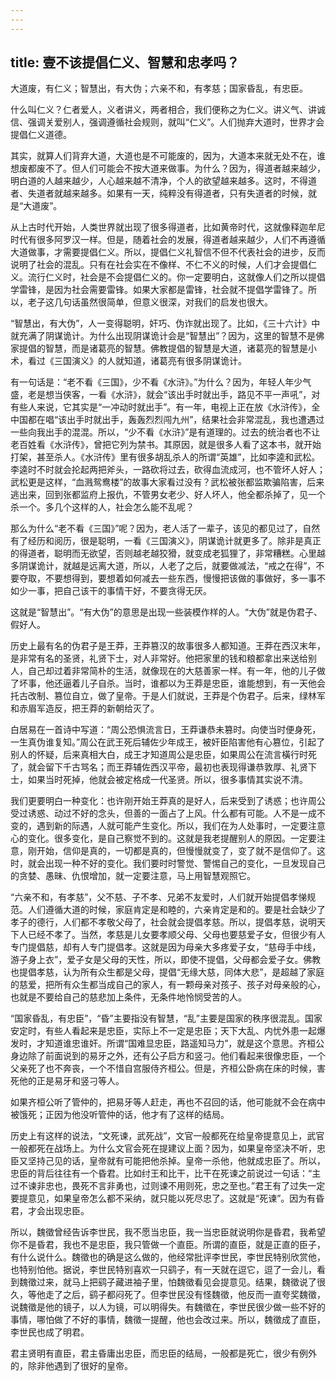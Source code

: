 ```yaml
---
---
---
```

title: 壹不该提倡仁义、智慧和忠孝吗？
---




大道废，有仁义；智慧出，有大伪；六亲不和，有孝慈；国家昏乱，有忠臣。

什么叫仁义？仁者爱人，义者讲义，两者相合，我们便称之为仁义。讲义气、讲诚信、强调关爱别人，强调遵循社会规则，就叫“仁义”。人们抛弃大道时，世界才会提倡仁义道德。

其实，就算人们背弃大道，大道也是不可能废的，因为，大道本来就无处不在，谁想废都废不了。但人们可能会不按大道来做事。为什么？因为，得道者越来越少，明白道的人越来越少，人心越来越不清净，个人的欲望越来越多。这时，不得道者、失道者就越来越多。如果有一天，纯粹没有得道者，只有失道者的时候，就是“大道废”。

从上古时代开始，人类世界就出现了很多得道者，比如黄帝时代，这就像释迦牟尼时代有很多阿罗汉一样。但是，随着社会的发展，得道者越来越少，人们不再遵循大道做事，才需要提倡仁义。所以，提倡仁义礼智信不但不代表社会的进步，反而说明了社会的混乱。只有在社会实在不像样、不仁不义的时候，人们才会提倡仁义。流行仁义时，社会是不会提倡仁义的。你一定要明白，这就像人们之所以提倡学雷锋，是因为社会需要雷锋。如果大家都是雷锋，社会就不提倡学雷锋了。所以，老子这几句话虽然很简单，但意义很深，对我们的启发也很大。

“智慧出，有大伪”，人一变得聪明，奸巧、伪诈就出现了。比如，《三十六计》中就充满了阴谋诡计。为什么出现阴谋诡计会是“智慧出”？因为，这里的智慧不是佛家提倡的智慧，而是诸葛亮的智慧。佛教提倡的智慧是大道，诸葛亮的智慧是小术，看过《三国演义》的人就知道，诸葛亮有很多阴谋诡计。

有一句话是：“老不看《三国》，少不看《水浒》。”为什么？因为，年轻人年少气盛，老是想当侠客，一看《水浒》，就会“该出手时就出手，路见不平一声吼”，对有些人来说，它其实是“一冲动时就出手”。有一年，电视上正在放《水浒传》，全中国都在唱“该出手时就出手，轰轰烈烈闯九州”，结果社会非常混乱，我也遭遇过一些向我出手的混混。所以，“少不看《水浒》”是有道理的。过去的统治者也不让老百姓看《水浒传》，曾把它列为禁书。其原因，就是很多人看了这本书，就开始打架，甚至杀人。《水浒传》里有很多胡乱杀人的所谓“英雄”，比如李逵和武松。李逵时不时就会抡起两把斧头，一路砍将过去，砍得血流成河，也不管坏人好人；武松更是这样，“血溅鸳鸯楼”的故事大家看过没有？武松被张都监欺骗陷害，后来逃出来，回到张都监府上报仇，不管男女老少、好人坏人，他全都杀掉了，见一个杀一个。多几个这样的人，社会怎么能不乱呢？

那么为什么“老不看《三国》”呢？因为，老人活了一辈子，该见的都见过了，自然有了经历和阅历，很是聪明，一看《三国演义》，阴谋诡计就更多了。除非是真正的得道者，聪明而无欲望，否则越老越狡猾，就变成老狐狸了，非常糟糕。心里越多阴谋诡计，就越是远离大道，所以，人老了之后，就要做减法，“戒之在得”，不要夺取，不要想得到，要想着如何减去一些东西，慢慢把该做的事做好，多一事不如少一事，把自己该干的事情干好，不要贪得无厌。

这就是“智慧出”。“有大伪”的意思是出现一些装模作样的人。“大伪”就是伪君子、假好人。

历史上最有名的伪君子是王莽，王莽篡汉的故事很多人都知道。王莽在西汉末年，是非常有名的圣贤，礼贤下士，对人非常好。他把家里的钱和粮都拿出来送给别人，自己却过着非常简朴的生活，就像现在的大慈善家一样。有一年，他的儿子做了坏事，他还逼着儿子自杀。当时，谁都以为王莽是忠臣，谁能想到，有一天他会托古改制、篡位自立，做了皇帝。于是人们就说，王莽是个伪君子。后来，绿林军和赤眉军造反，把王莽的新朝给灭了。

白居易在一首诗中写道：“周公恐惧流言日，王莽谦恭未篡时。向使当时便身死，一生真伪谁复知。”周公在武王死后辅佐少年成王，被奸臣陷害他有心篡位，引起了别人的怀疑，后来真相大白，成王才知道周公是忠臣，如果周公在流言橫行时死了，就会留下千古骂名；而王莽辅佐西汉平帝，最初也表现得谦恭敦厚、礼贤下士，如果当时死掉，他就会被定格成一代圣贤。所以，很多事情其实说不清。

我们更要明白一种变化：也许刚开始王莽真的是好人，后来受到了诱惑；也许周公受过诱惑、动过不好的念头，但善的一面占了上风。什么都有可能。人不是一成不变的，遇到新的际遇，人就可能产生变化。所以，我们在为人处事时，一定要注意心的变化。很多变化，是自己察觉不到的。这就是我老提醒别人的原因。一定要注意，刚开始，信仰是真的，一切都是真的，但慢慢就变了，变了就不是信仰了。这时，就会出现一种不好的变化。我们要时时警觉、警惕自己的变化，一旦发现自己的贪婪、愚昧、仇恨增加，就一定要注意，马上用智慧观照它。

“六亲不和，有孝慈”，父不慈、子不孝、兄弟不友爱时，人们就开始提倡孝悌规范。人们遵循大道的时候，家庭肯定是和睦的，六亲肯定是和的。要是社会缺少了孝子的德行，人们都不孝敬父母了，社会就会提倡孝慈。所以，提倡孝慈，说明天下人已经不孝了。当然，孝慈是儿女要孝顺父母、父母也要慈爱子女，但很少有人专门提倡慈，却有人专门提倡孝。这就是因为母亲大多疼爱子女，“慈母手中线，游子身上衣”，爱子女是父母的天性，所以，即使不提倡，父母都会爱子女。佛教也提倡孝慈，认为所有众生都是父母，提倡“无缘大慈，同体大悲”，是超越了家庭的慈爱，把所有众生都当成自己的家人，有一颗母亲对孩子、孩子对母亲般的心，也就是不要给自己的慈悲加上条件，无条件地怜悯受苦的人。

“国家昏乱，有忠臣”，“昏”主要指没有智慧，“乱”主要是国家的秩序很混乱。国家安定时，有些人看起来是忠臣，实际上不一定是忠臣；天下大乱、内忧外患一起爆发时，才知道谁忠谁奸。所谓“国难显忠臣，路遥知马力”，就是这个意思。齐桓公身边除了前面说到的易牙之外，还有公子启方和竖刁。他们看起来很像忠臣，一个父亲死了也不奔丧，一个不惜自宫服侍齐桓公。但是，齐桓公卧病在床的时候，害死他的正是易牙和竖刁等人。

如果齐桓公听了管仲的，把易牙等人赶走，再也不召回的话，他可能就不会在病中被饿死；正因为他没听管仲的话，他才有了这样的结局。

历史上有这样的说法，“文死谏，武死战”，文官一般都死在给皇帝提意见上，武官一般都死在战场上。为什么文官会死在提建议上面？因为，如果皇帝坚决不听，忠臣又坚持己见的话，皇帝就有可能把他杀掉。皇帝一杀他，他就成忠臣了。所以，忠臣的背后往往有一个昏君。比如纣王和比干，比干在死谏之前说过一句话：“主过不谏非忠也，畏死不言非勇也，过则谏不用则死，忠之至也。”君王有了过失一定要提意见，如果皇帝怎么都不采纳，就只能以死尽忠了。这就是“死谏”。因为有昏君，才会出现忠臣。

所以，魏徵曾经告诉李世民，我不愿当忠臣，我一当忠臣就说明你是昏君，我希望你不是昏君，我也不是忠臣，我只管做一个直臣。所谓的直臣，就是正直的臣子，有什么说什么。魏徵也的确是这么做的，他经常批评李世民，李世民特别欣赏他，也特别怕他。据说，李世民特别喜欢一只鹞子，有一天就在逗它，逗了一会儿，看到魏徵过来，就马上把鹞子藏进袖子里，怕魏徵看见会提意见。结果，魏徵说了很久，等他走了之后，鹞子都闷死了。但李世民没有怪魏徵，他反而一直夸奖魏徵，说魏徵是他的镜子，以人为镜，可以明得失。有魏徵在，李世民很少做一些不好的事情，哪怕做了不好的事情，魏徵一提醒，他也会改过来。所以，魏徵成了直臣，李世民也成了明君。

君主贤明有直臣，君主昏庸出忠臣，而忠臣的结局，一般都是死亡，很少有例外的，除非他遇到了很好的皇帝。